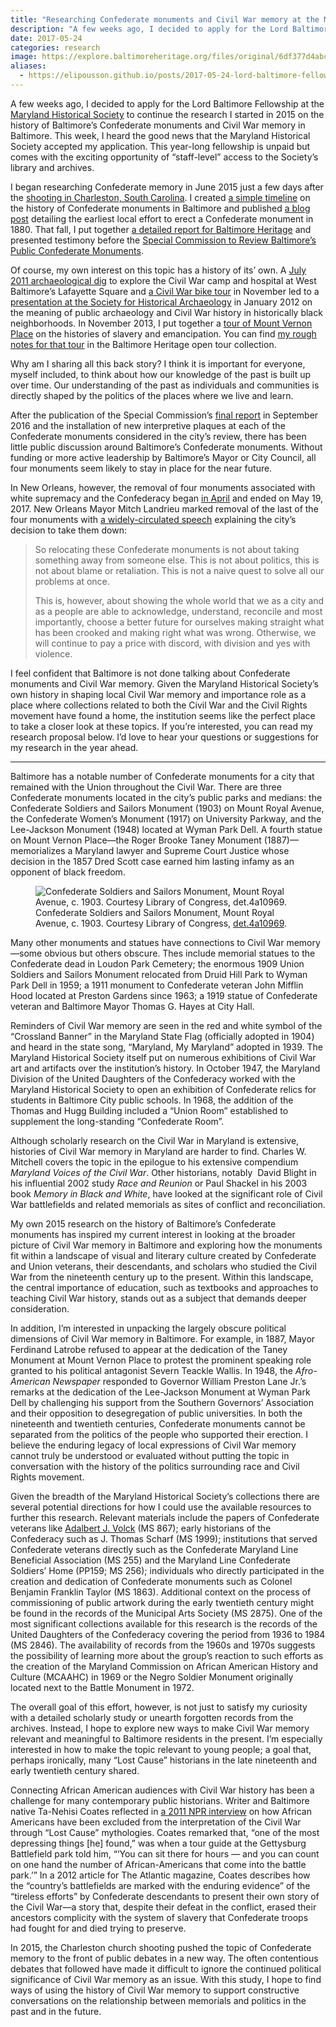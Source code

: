 ```yaml
---
title: "Researching Confederate monuments and Civil War memory at the Maryland Historical Society"
description: "A few weeks ago, I decided to apply for the Lord Baltimore Fellowship at the Maryland Historical Society to continue the research I started in 2015 on the history of Baltimore’s Confederate monuments and Civil War memory in Baltimore."
date: 2017-05-24
categories: research
image: https://explore.baltimoreheritage.org/files/original/6df377d4abc59f6d7fdd189dc6c5a530.jpg
aliases:
  - https://elipousson.github.io/posts/2017-05-24-lord-baltimore-fellowship/
---
```


A few weeks ago, I decided to apply for the Lord Baltimore Fellowship at the [Maryland Historical Society](http://mdhs.org/) to continue the research I started in 2015 on the history of Baltimore's Confederate monuments and Civil War memory in Baltimore. This week, I heard the good news that the Maryland Historical Society accepted my application. This year-long fellowship is unpaid but comes with the exciting opportunity of "staff-level" access to the Society's library and archives.

I began researching Confederate memory in June 2015 just a few days after the [shooting in Charleston, South Carolina](https://en.wikipedia.org/wiki/Charleston_church_shooting). I created [a simple timeline](baltimoreheritage.github.io/places/timelines/civil-war-memory/) on the history of Confederate monuments in Baltimore and published [a blog post](https://historicsprawl.wordpress.com/2015/07/04/i-am-unwilling-to-see-erected-in-the-public-streets-of-this-city-a-monument-to-a-dead-idea/) detailing the earliest local effort to erect a Confederate monument in 1880. That fall, I put together [a detailed report for Baltimore Heritage](http://baltimoreheritage.github.io/civil-rights-heritage/confederate-memory/) and presented testimony before the [Special Commission to Review Baltimore's Public Confederate Monuments](http://baltimoreplanning.wix.com/monumentcommission).

Of course, my own interest on this topic has a history of its' own. A [July 2011 archaeological dig](https://baltimoreheritage.org/project/lafayette-square-archeology/) to explore the Civil War camp and hospital at West Baltimore's Lafayette Square and [a Civil War bike tour](https://baltimoreheritage.org/tours/civil-war-150-west-baltimores-civil-war-history-by-bike/) in November led to a [presentation at the Society for Historical Archaeology](https://historicsprawl.wordpress.com/2012/01/07/society-for-historical-archaeology-2012-interpreting-the-past-building-a-future-through-archaeology-in-lafayette-square/) in January 2012 on the meaning of public archaeology and Civil War history in historically black neighborhoods. In November 2013, I put together a [tour of Mount Vernon Place](https://baltimoreheritage.org/tours/parks-preservation-emancipation-enjoy-three-new-walking-tours-around-mount-vernon-place-this-fall/) on the histories of slavery and emancipation. You can find [my rough notes for that tour](https://baltimoreheritage.github.io/tours/2015/11/07/mount-vernon-slavery-emancipation/) in the Baltimore Heritage open tour collection.

Why am I sharing all this back story? I think it is important for everyone, myself included, to think about how our knowledge of the past is built up over time. Our understanding of the past as individuals and communities is directly shaped by the politics of the places where we live and learn.

After the publication of the Special Commission's [final report](http://docs.wixstatic.com/ugd/ce643a_dec453d9aee640848c62dd23a3fb8764.pdf) in September 2016 and the installation of new interpretive plaques at each of the Confederate monuments considered in the city's review, there has been little public discussion around Baltimore's Confederate monuments. Without funding or more active leadership by Baltimore's Mayor or City Council, all four monuments seem likely to stay in place for the near future.

In New Orleans, however, the removal of four monuments associated with white supremacy and the Confederacy began [in April](https://www.nytimes.com/2017/04/24/us/new-orleans-confederate-statue.html) and ended on May 19, 2017. New Orleans Mayor Mitch Landrieu marked removal of the last of the four monuments with [a widely-circulated speech](http://www.nola.com/politics/index.ssf/2017/05/mayor_landrieu_speech_confeder.html) explaining the city's decision to take them down:

> So relocating these Confederate monuments is not about taking something away from someone else. This is not about politics, this is not about blame or retaliation. This is not a naive quest to solve all our problems at once.
>
> This is, however, about showing the whole world that we as a city and as a people are able to acknowledge, understand, reconcile and most importantly, choose a better future for ourselves making straight what has been crooked and making right what was wrong. Otherwise, we will continue to pay a price with discord, with division and yes with violence.

I feel confident that Baltimore is not done talking about Confederate monuments and Civil War memory. Given the Maryland Historical Society's own history in shaping local Civil War memory and importance role as a place where collections related to both the Civil War and the Civil Rights movement have found a home, the institution seems like the perfect place to take a closer look at these topics. If you're interested, you can read my research proposal below. I'd love to hear your questions or suggestions for my research in the year ahead.

------------------------------------------------------------------------

Baltimore has a notable number of Confederate monuments for a city that remained with the Union throughout the Civil War. There are three Confederate monuments located in the city's public parks and medians: the Confederate Soldiers and Sailors Monument (1903) on Mount Royal Avenue, the Confederate Women's Monument (1917) on University Parkway, and the Lee-Jackson Monument (1948) located at Wyman Park Dell. A fourth statue on Mount Vernon Place---the Roger Brooke Taney Monument (1887)---memorializes a Maryland lawyer and Supreme Court Justice whose decision in the 1857 Dred Scott case earned him lasting infamy as an opponent of black freedom.

![Confederate Soldiers and Sailors Monument, Mount Royal Avenue, c. 1903. Courtesy Library of Congress, [det.4a10969](http://www.loc.gov/pictures/resource/det.4a10969/).](https://explore.baltimoreheritage.org/files/original/6df377d4abc59f6d7fdd189dc6c5a530.jpg)

Many other monuments and statues have connections to Civil War memory---some obvious but others obscure. Thes include memorial statues to the Confederate dead in Loudon Park Cemetery; the enormous 1909 Union Soldiers and Sailors Monument relocated from Druid Hill Park to Wyman Park Dell in 1959; a 1911 monument to Confederate veteran John Mifflin Hood located at Preston Gardens since 1963; a 1919 statue of Confederate veteran and Baltimore Mayor Thomas G. Hayes at City Hall.

Reminders of Civil War memory are seen in the red and white symbol of the "Crossland Banner" in the Maryland State Flag (officially adopted in 1904) and heard in the state song, "Maryland, My Maryland" adopted in 1939. The Maryland Historical Society itself put on numerous exhibitions of Civil War art and artifacts over the institution's history. In October 1947, the Maryland Division of the United Daughters of the Confederacy worked with the Maryland Historical Society to open an exhibition of Confederate relics for students in Baltimore City public schools. In 1968, the addition of the Thomas and Hugg Building included a "Union Room" established to supplement the long-standing "Confederate Room".

Although scholarly research on the Civil War in Maryland is extensive, histories of Civil War memory in Maryland are harder to find. Charles W. Mitchell covers the topic in the epilogue to his extensive compendium *Maryland Voices of the Civil War*. Other historians, notably  David Blight in his influential 2002 study *Race and Reunion* or Paul Shackel in his 2003 book *Memory in Black and White*, have looked at the significant role of Civil War battlefields and related memorials as sites of conflict and reconciliation.

My own 2015 research on the history of Baltimore's Confederate monuments has inspired my current interest in looking at the broader picture of Civil War memory in Baltimore and exploring how the monuments fit within a landscape of visual and literary culture created by Confederate and Union veterans, their descendants, and scholars who studied the Civil War from the nineteenth century up to the present. Within this landscape, the central importance of education, such as textbooks and approaches to teaching Civil War history, stands out as a subject that demands deeper consideration.

In addition, I'm interested in unpacking the largely obscure political dimensions of Civil War memory in Baltimore. For example, in 1887, Mayor Ferdinand Latrobe refused to appear at the dedication of the Taney Monument at Mount Vernon Place to protest the prominent speaking role granted to his political antagonist Severn Teackle Wallis. In 1948, the *Afro-American Newspaper* responded to Governor William Preston Lane Jr.'s remarks at the dedication of the Lee-Jackson Monument at Wyman Park Dell by challenging his support from the Southern Governors' Association and their opposition to desegregation of public universities. In both the nineteenth and twentieth centuries, Confederate monuments cannot be separated from the politics of the people who supported their erection. I believe the enduring legacy of local expressions of Civil War memory cannot truly be understood or evaluated without putting the topic in conversation with the history of the politics surrounding race and Civil Rights movement.

Given the breadth of the Maryland Historical Society's collections there are several potential directions for how I could use the available resources to further this research. Relevant materials include the papers of Confederate veterans like [Adalbert J. Volck](https://en.wikipedia.org/wiki/Adalbert_J._Volck) (MS 867); early historians of the Confederacy such as J. Thomas Scharf (MS 1999); institutions that served Confederate veterans directly such as the Confederate Maryland Line Beneficial Association (MS 255) and the Maryland Line Confederate Soldiers' Home (PP159; MS 256); individuals who directly participated in the creation and dedication of Confederate monuments such as Colonel Benjamin Franklin Taylor (MS 1863). Additional context on the process of commissioning of public artwork during the early twentieth century might be found in the records of the Municipal Arts Society (MS 2875). One of the most significant collections available for this research is the records of the United Daughters of the Confederacy covering the period from 1936 to 1984 (MS 2846). The availability of records from the 1960s and 1970s suggests the possibility of learning more about the group's reaction to such efforts as the creation of the Maryland Commission on African American History and Culture (MCAAHC) in 1969 or the Negro Soldier Monument originally located next to the Battle Monument in 1972.

The overall goal of this effort, however, is not just to satisfy my curiosity with a detailed scholarly study or unearth forgotten records from the archives. Instead, I hope to explore new ways to make Civil War memory relevant and meaningful to Baltimore residents in the present. I'm especially interested in how to make the topic relevant to young people; a goal that, perhaps ironically, many "Lost Cause" historians in the late nineteenth and early twentieth century shared.

Connecting African American audiences with Civil War history has been a challenge for many contemporary public historians. Writer and Baltimore native Ta-Nehisi Coates reflected in [a 2011 NPR interview](http://www.npr.org/2011/12/08/143291199/black-scholar-of-the-civil-war-asks-whos-with-me) on how African Americans have been excluded from the interpretation of the Civil War through "Lost Cause" mythologies. Coates remarked that, "one of the most depressing things \[he\] found," was when a tour guide at the Gettysburg Battlefield park told him, "'You can sit there for hours --- and you can count on one hand the number of African-Americans that come into the battle park.'" In a 2012 article for The Atlantic magazine, Coates describes how the "country's battlefields are marked with the enduring evidence" of the "tireless efforts" by Confederate descendants to present their own story of the Civil War---a story that, despite their defeat in the conflict, erased their ancestors complicity with the system of slavery that Confederate troops had fought for and died trying to preserve.

In 2015, the Charleston church shooting pushed the topic of Confederate memory to the front of public debates in a new way. The often contentious debates that followed have made it difficult to ignore the continued political significance of Civil War memory as an issue. With this study, I hope to find ways of using the history of Civil War memory to support constructive conversations on the relationship between memorials and politics in the past and in the future.
